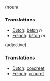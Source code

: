 (noun)

===Translations===
*[[Dutch]]: [[beton]] ''n''
*[[French]]: [[béton]] ''m''

(adjective)

===Translations===
*[[Dutch]]: [[concreet]]
*[[French]]: [[concret]]